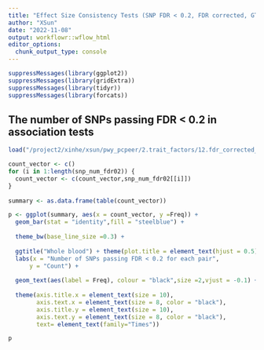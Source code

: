 ```yaml
---
title: "Effect Size Consistency Tests (SNP FDR < 0.2, FDR corrected, GTEx whole blood)"
author: "XSun"
date: "2022-11-08"
output: workflowr::wflow_html
editor_options:
  chunk_output_type: console
---
```


```r
suppressMessages(library(ggplot2))
suppressMessages(library(gridExtra))
suppressMessages(library(tidyr))
suppressMessages(library(forcats))
```


## The number of SNPs passing FDR < 0.2 in association tests

```r

load("/project2/xinhe/xsun/pwy_pcpeer/2.trait_factors/12.fdr_corrected_rerun/2.ECT/results/number_snp_fdr02_allpairs.rdata")

count_vector <- c()
for (i in 1:length(snp_num_fdr02)) {
  count_vector <- c(count_vector,snp_num_fdr02[[i]])
}
  
summary <- as.data.frame(table(count_vector))

p <- ggplot(summary, aes(x = count_vector, y =Freq)) +
  geom_bar(stat = "identity",fill = "steelblue") +
    
  theme_bw(base_line_size =0.3) +
    
  ggtitle("Whole blood") + theme(plot.title = element_text(hjust = 0.5)) +
  labs(x = "Number of SNPs passing FDR < 0.2 for each pair",
      y = "Count") +
    
  geom_text(aes(label = Freq), colour = "black",size =2,vjust = -0.1) +
    
  theme(axis.title.x = element_text(size = 10),
        axis.text.x = element_text(size = 8, color = "black"),
        axis.title.y = element_text(size = 10),
        axis.text.y = element_text(size = 8, color = "black"),
        text= element_text(family="Times")) 

p

```

